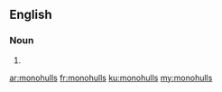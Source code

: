 ==English==

===Noun===
{{head|en|plural}}

# {{plural of|monohull|lang=en}}

[[ar:monohulls]]
[[fr:monohulls]]
[[ku:monohulls]]
[[my:monohulls]]